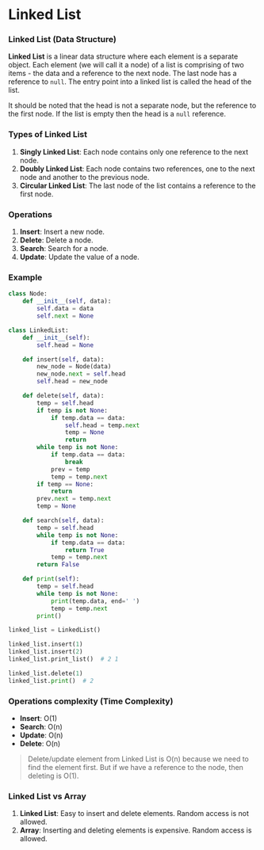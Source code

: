 # Linked List

### Linked List (Data Structure)

**Linked List** is a linear data structure where each element is a separate object. Each element (we will call it a node) 
of a list is comprising of two items - the data and a reference to the next node. The last node has a reference 
to `null`. The entry point into a linked list is called the head of the list. 

It should be noted that the head is not a separate node, but the reference to the first node. 
If the list is empty then the head is a `null` reference.

### Types of Linked List

1. **Singly Linked List**: Each node contains only one reference to the next node.
2. **Doubly Linked List**: Each node contains two references, one to the next node and another to the previous node.
3. **Circular Linked List**: The last node of the list contains a reference to the first node.

### Operations

1. **Insert**: Insert a new node.
2. **Delete**: Delete a node.
3. **Search**: Search for a node.
4. **Update**: Update the value of a node.

### Example

```python
class Node:
    def __init__(self, data):
        self.data = data
        self.next = None

class LinkedList:
    def __init__(self):
        self.head = None

    def insert(self, data):
        new_node = Node(data)
        new_node.next = self.head
        self.head = new_node

    def delete(self, data):
        temp = self.head
        if temp is not None:
            if temp.data == data:
                self.head = temp.next
                temp = None
                return
        while temp is not None:
            if temp.data == data:
                break
            prev = temp
            temp = temp.next
        if temp == None:
            return
        prev.next = temp.next
        temp = None

    def search(self, data):
        temp = self.head
        while temp is not None:
            if temp.data == data:
                return True
            temp = temp.next
        return False

    def print(self):
        temp = self.head
        while temp is not None:
            print(temp.data, end=' ')
            temp = temp.next
        print()

linked_list = LinkedList()

linked_list.insert(1)
linked_list.insert(2)
linked_list.print_list()  # 2 1

linked_list.delete(1)
linked_list.print()  # 2
```

### Operations complexity (Time Complexity)

- **Insert**: O(1)
- **Search**: O(n)
- **Update**: O(n)
- **Delete**: O(n)

> Delete/update element from Linked List is O(n) because we need to find the element first.
But if we have a reference to the node, then deleting is O(1).

### Linked List vs Array

1. **Linked List**: Easy to insert and delete elements. Random access is not allowed.
2. **Array**: Inserting and deleting elements is expensive. Random access is allowed.

